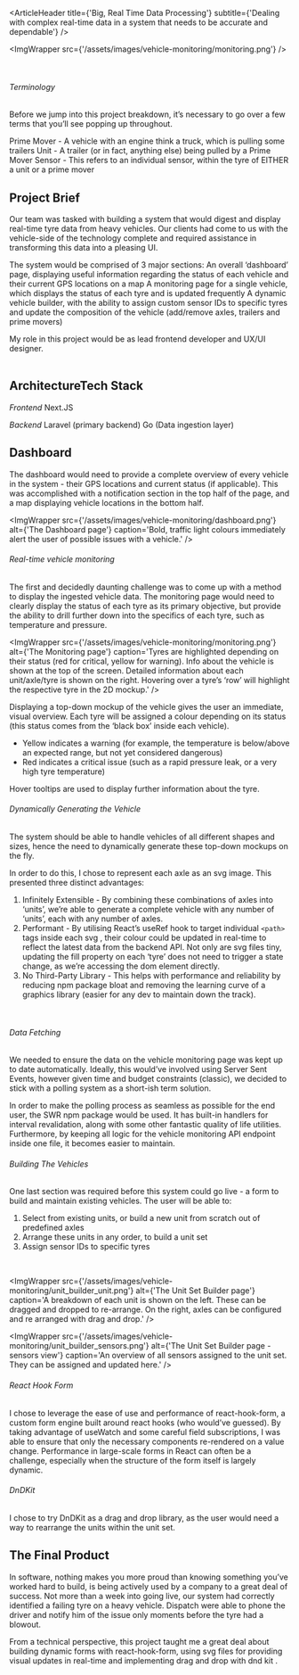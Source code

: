 
<ArticleHeader 
    title={'Big, Real Time Data Processing'}
    subtitle={'Dealing with complex real-time data in a system that needs to be accurate and dependable'}
/>
<br />

<ImgWrapper 
    src={'/assets/images/vehicle-monitoring/monitoring.png'} 
/>
<br />

<ArticleIndex 
    sections={ARTICLE_INDEX}
/>
<br />

###### Terminology
Before we jump into this project breakdown, it’s necessary to go over a few terms that you’ll see popping up throughout.

Prime Mover - A vehicle with an engine think a truck, which is pulling some trailers
Unit - A trailer (or in fact, anything else) being pulled by a Prime Mover
Sensor - This refers to an individual sensor, within the tyre of EITHER a unit or a prime mover
<br />

## Project Brief
Our team was tasked with building a system that would digest and display real-time tyre data from heavy vehicles.  Our clients had come to us with the vehicle-side of the technology complete and required assistance in transforming this data into a pleasing UI.

The system would be comprised of 3 major sections:
An overall ‘dashboard’ page, displaying useful information regarding the status of each vehicle and their current GPS locations on a map
A monitoring page for a single vehicle, which displays the status of each tyre and is updated frequently
A dynamic vehicle builder, with the ability to assign custom sensor IDs to specific tyres and update the composition of the vehicle (add/remove axles, trailers and prime movers)

My role in this project would be as lead frontend developer and UX/UI designer.  
<br />

## ArchitectureTech Stack
_Frontend_
Next.JS

_Backend_
Laravel (primary backend)
Go (Data ingestion layer)
<br />

## Dashboard
The dashboard would need to provide a complete overview of every vehicle in the system - their GPS locations and current status (if applicable).  This was accomplished with a notification section in the top half of the page, and a map displaying vehicle locations in the bottom half.
<br />

<ImgWrapper 
    src={'/assets/images/vehicle-monitoring/dashboard.png'} 
    alt={'The Dashboard page'}
    caption='Bold, traffic light colours immediately alert the user of possible issues with a vehicle.'
/>
<br />

###### Real-time vehicle monitoring
The first and decidedly daunting challenge was to come up with a method to display the ingested vehicle data.  The monitoring page would need to clearly display the status of each tyre as its primary objective, but provide the ability to drill further down into the specifics of each tyre, such as temperature and pressure.
<br />

<ImgWrapper 
    src={'/assets/images/vehicle-monitoring/monitoring.png'} 
    alt={'The Monitoring page'}
    caption='Tyres are highlighted depending on their status (red for critical, yellow for warning).  Info about the vehicle is shown at the top of the screen.  Detailed information about each unit/axle/tyre is shown on the right.  Hovering over a tyre’s ‘row’ will highlight the respective tyre in the 2D mockup.'
/>
<br />

Displaying a top-down mockup of the vehicle gives the user an immediate, visual overview.  Each tyre will be assigned a colour depending on its status (this status comes from the ‘black box’ inside each vehicle).

- Yellow indicates a warning (for example, the temperature is below/above an expected range, but not yet considered dangerous)
- Red indicates a critical issue (such as a rapid pressure leak, or a very high tyre temperature)

Hover tooltips are used to display further information about the tyre.
<br />

###### Dynamically Generating the Vehicle
The system should be able to handle vehicles of all different shapes and sizes, hence the need to dynamically generate these top-down mockups on the fly.  

In order to do this, I chose to represent each axle as an svg image.  This presented three distinct advantages:

1. Infinitely Extensible - By combining these combinations of axles into ‘units’, we’re able to generate a complete vehicle with any number of ‘units’, each with any number of axles.
2. Performant -  By utilising React’s useRef hook to target individual `<path>` tags inside each svg , their colour could be updated in real-time to reflect the latest data from the backend API.  Not only are svg files tiny, updating the fill property on each ‘tyre’ does not need to trigger a state change, as we’re accessing the dom element directly.
3. No Third-Party Library - This helps with performance and reliability by reducing npm package bloat and removing the learning curve of a graphics library (easier for any dev to maintain down the track).
<br />

###### Data Fetching
We needed to ensure the data on the vehicle monitoring page was kept up to date automatically.  Ideally, this would’ve involved using Server Sent Events, however given time and budget constraints (classic), we decided to stick with a polling system as a short-ish term solution.

In order to make the polling process as seamless as possible for the end user, the SWR npm package would be used.  It has built-in handlers for interval revalidation, along with some other fantastic quality of life utilities.  Furthermore, by keeping all logic for the vehicle monitoring API endpoint inside one file, it becomes easier to maintain.
<br />

###### Building The Vehicles
One last section was required before this system could go live - a form to build and maintain existing vehicles.  The user will be able to:

1. Select from existing units, or build a new unit from scratch out of predefined axles
2. Arrange these units in any order, to build a unit set
3. Assign sensor IDs to specific tyres
<br />

<ImgWrapper 
    src={'/assets/images/vehicle-monitoring/unit_builder_unit.png'} 
    alt={'The Unit Set Builder page'}
    caption='A breakdown of each unit is shown on the left.  These can be dragged and dropped to re-arrange.  On the right, axles can be configured and re arranged with drag and drop.'
/>
<br />

<ImgWrapper 
    src={'/assets/images/vehicle-monitoring/unit_builder_sensors.png'} 
    alt={'The Unit Set Builder page - sensors view'}
    caption='An overview of all sensors assigned to the unit set.  They can be assigned and updated here.'
/>
<br />

###### React Hook Form
I chose to leverage the ease of use and performance of react-hook-form, a custom form engine built around react hooks (who would’ve guessed).  By taking advantage of useWatch and some careful field subscriptions, I was able to ensure that only the necessary components re-rendered on a value change.  Performance in large-scale forms in React can often be a challenge, especially when the structure of the form itself is largely dynamic.
<br />

###### DnDKit
I chose to try DnDKit as a drag and drop library, as the user would need a way to rearrange the units within the unit set.
<br />

## The Final Product
In software, nothing makes you more proud than knowing something you’ve worked hard to build, is being actively used by a company to a great deal of success.  Not more than a week into going live, our system had correctly identified a failing tyre on a heavy vehicle.  Dispatch were able to phone the driver and notify him of the issue only moments before the tyre had a blowout.

From a technical perspective, this project taught me a great deal about building dynamic forms with react-hook-form, using svg files for providing visual updates in real-time and implementing drag and drop with dnd kit .
